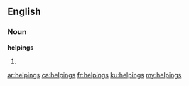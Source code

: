 ==English==
===Noun===
'''helpings'''
# {{plural of|helping}}

[[ar:helpings]]
[[ca:helpings]]
[[fr:helpings]]
[[ku:helpings]]
[[my:helpings]]